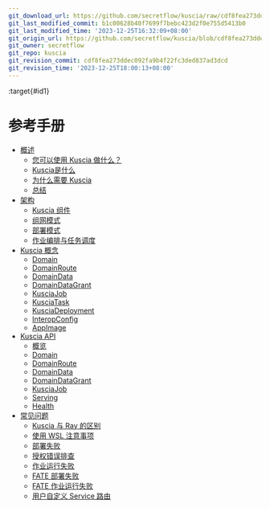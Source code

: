```yaml
---
git_download_url: https://github.com/secretflow/kuscia/raw/cdf8fea273ddec092fa9b4f22fc3ded837ad3dcd/docs/reference/index.rst
git_last_modified_commit: b1c00628b40f7699f7bebc423d2f0e755d5413b0
git_last_modified_time: '2023-12-25T16:32:09+08:00'
git_origin_url: https://github.com/secretflow/kuscia/blob/cdf8fea273ddec092fa9b4f22fc3ded837ad3dcd/docs/reference/index.rst
git_owner: secretflow
git_repo: kuscia
git_revision_commit: cdf8fea273ddec092fa9b4f22fc3ded837ad3dcd
git_revision_time: '2023-12-25T18:00:13+08:00'
---
```


:target{#id1}

# 参考手册

<TableOfContents>


  - [概述](overview.mdx)
    - [您可以使用 Kuscia 做什么？](overview.mdx#kuscia)
    - [Kuscia是什么](overview.mdx#id4)
    - [为什么需要 Kuscia](overview.mdx#id7)
    - [总结](overview.mdx#id17)
  - [架构](architecture_cn.mdx)
    - [Kuscia 组件](architecture_cn.mdx#kuscia)
    - [组网模式](architecture_cn.mdx#id5)
    - [部署模式](architecture_cn.mdx#id6)
    - [作业编排与任务调度](architecture_cn.mdx#id7)
  - [Kuscia 概念](concepts/index.mdx)
    - [Domain](concepts/domain_cn.mdx)
    - [DomainRoute](concepts/domainroute_cn.mdx)
    - [DomainData](concepts/domaindata_cn.mdx)
    - [DomainDataGrant](concepts/domaindatagrant_cn.mdx)
    - [KusciaJob](concepts/kusciajob_cn.mdx)
    - [KusciaTask](concepts/kusciatask_cn.mdx)
    - [KusciaDeployment](concepts/kusciadeployment_cn.mdx)
    - [InteropConfig](concepts/interopconfig_cn.mdx)
    - [AppImage](concepts/appimage_cn.mdx)
  - [Kuscia API](apis/index.mdx)
    - [概览](apis/summary_cn.mdx)
    - [Domain](apis/domain_cn.mdx)
    - [DomainRoute](apis/domainroute_cn.mdx)
    - [DomainData](apis/domaindata_cn.mdx)
    - [DomainDataGrant](apis/domaindatagrant_cn.mdx)
    - [KusciaJob](apis/kusciajob_cn.mdx)
    - [Serving](apis/serving_cn.mdx)
    - [Health](apis/health_cn.mdx)
  - [常见问题](troubleshoot/index.mdx)
    - [Kuscia 与 Ray 的区别](troubleshoot/kuscia_vs_ray.mdx)
    - [使用 WSL 注意事项](troubleshoot/wslstartdocker.mdx)
    - [部署失败](troubleshoot/deployfailed.mdx)
    - [授权错误排查](troubleshoot/networkauthorizationcheck.mdx)
    - [作业运行失败](troubleshoot/runjobfailed.mdx)
    - [FATE 部署失败](troubleshoot/FATEdeployfailed.mdx)
    - [FATE 作业运行失败](troubleshoot/FATErunjobfailed.mdx)
    - [用户自定义 Service 路由](troubleshoot/userdefinedserviceroute.mdx)
</TableOfContents>
